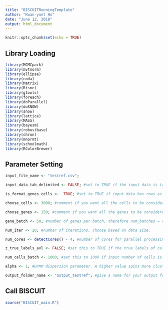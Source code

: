 ```yaml
---
title: "BISCUITRunningTemplate"
author: "Kwan-yuet Ho"
date: "June 12, 2018"
output: html_document
---
```


```r
knitr::opts_chunk$set(echo = TRUE)
```

## Library Loading

```r
library(MCMCpack)
library(mvtnorm)
library(ellipse)
library(coda)
library(Matrix)
library(Rtsne)
library(gtools)
library(foreach)
library(doParallel)
library(doSNOW)
library(snow)
library(lattice)
library(MASS)
library(bayesm)
library(robustbase)
library(chron)
library(mnormt)
library(schoolmath)
library(RColorBrewer)
```

## Parameter Setting

```r
input_file_name <- "testref.csv";

input_data_tab_delimited <- FALSE; #set to TRUE if the input data is tab-delimited

is_format_genes_cells <-  TRUE; #set to TRUE if input data has rows as genes and columns as cells

choose_cells <- 3000; #comment if you want all the cells to be considered

choose_genes <- 150; #comment if you want all the genes to be considered

gene_batch <- 50; #number of genes per batch, therefore num_batches = choose_genes (or numgenes)/gene_batch. Max value is 150

num_iter <- 20; #number of iterations, choose based on data size.

num_cores <- detectCores() - 4; #number of cores for parallel processing. Ensure that detectCores() > 1 for parallel processing to work, else set num_cores to 1.

z_true_labels_avl <- FALSE; #set this to TRUE if the true labels of cells are available, else set it to FALSE. If TRUE, ensure to populate 'z_true' with the true labels in 'BISCUIT_process_data.R'

num_cells_batch <- 1000; #set this to 1000 if input number of cells is in the 1000s, else set it to 100.

alpha <- 1; #DPMM dispersion parameter. A higher value spins more clusters whereas a lower value spins lesser clusters.

output_folder_name <- "output_testref"; #give a name for your output folder.

```

## Call BISCUIT

```r
source("BISCUIT_main.R")
```